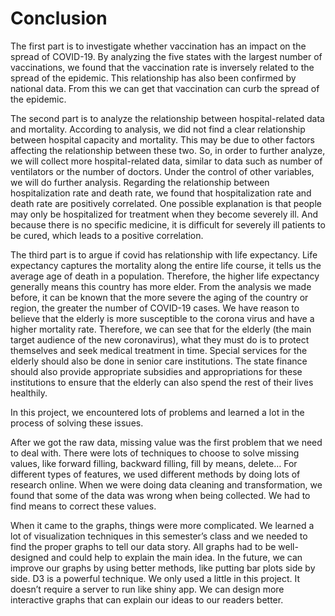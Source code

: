 # Conclusion

The first part is to investigate whether vaccination has an impact on the spread of COVID-19. By analyzing the five states with the largest number of vaccinations, we found that the vaccination rate is inversely related to the spread of the epidemic. This relationship has also been confirmed by national data. From this we can get that vaccination can curb the spread of the epidemic.

The second part is to analyze the relationship between hospital-related data and mortality. According to analysis, we did not find a clear relationship between hospital capacity and mortality. This may be due to other factors affecting the relationship between these two. So, in order to further analyze, we will collect more hospital-related data, similar to data such as number of ventilators or the number of doctors. Under the control of other variables, we will do further analysis. Regarding the relationship between hospitalization rate and death rate, we found that hospitalization rate and death rate are positively correlated. One possible explanation is that people may only be hospitalized for treatment when they become severely ill. And because there is no specific medicine, it is difficult for severely ill patients to be cured, which leads to a positive correlation. 

The third part is to argue if covid has relationship with life expectancy. Life expectancy captures the mortality along the entire life course, it tells us the average age of death in a population. Therefore, the higher life expectancy generally means this country has more elder. From the analysis we made before, it can be known that the more severe the aging of the country or region, the greater the number of COVID-19 cases. We have reason to believe that the elderly is more susceptible to the corona virus and have a higher mortality rate. Therefore, we can see that for the elderly (the main target audience of the new coronavirus), what they must do is to protect themselves and seek medical treatment in time. Special services for the elderly should also be done in senior care institutions. The state finance should also provide appropriate subsidies and appropriations for these institutions to ensure that the elderly can also spend the rest of their lives healthily.

In this project, we encountered lots of problems and learned a lot in the process of solving these issues. 

After we got the raw data, missing value was the first problem that we need to deal with. There were lots of techniques to choose to solve missing values, like forward filling, backward filling, fill by means, delete... For different types of features, we used different methods by doing lots of research online. When we were doing data cleaning and transformation, we found that some of the data was wrong when being collected. We had to find means to correct these values. 

When it came to the graphs, things were more complicated. We learned a lot of visualization techniques in this semester's class and we needed to find the proper graphs to tell our data story. All graphs had to be well-designed and could help to explain the main idea. In the future, we can improve our graphs by using better methods, like putting bar plots side by side. D3 is a powerful technique. We only used a little in this project. It doesn't require a server to run like shiny app. We can design more interactive graphs that can explain our ideas to our readers better.



